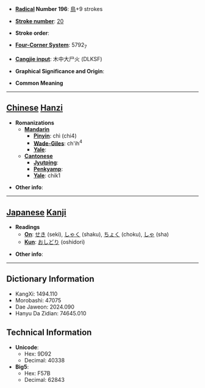 * '''[[Wiktionary:Chinese radical index| Radical]] Number 196''': [[Wiktionary:Chinese radical index 鳥|鳥]]+9 strokes

* '''[[Wiktionary:Chinese total strokes index|Stroke number]]''': [[Wiktionary:Chinese total strokes index 20|20]]

* '''Stroke order''': 

* '''[[Wiktionary:Chinese four corner index|Four-Corner System]]''': 5792<sub>7</sub>

* '''[[Wiktionary:Chinese Cangjie index|Cangjie input]]''': 木中大尸火 (DLKSF)

* '''Graphical Significance and Origin''': 

* '''Common Meaning'''

----

== [[Chinese]] [[Hanzi]] ==

* '''Romanizations'''
** '''[[Mandarin]]'''
*** '''[[Pinyin]]''': chì (chi4)
*** '''[[Wade-Giles]]''': ch'ih<sup>4</sup>
*** '''[[Yale]]''': 
** '''[[Cantonese]]'''
*** '''[[Jyutping]]''':
*** '''[[Penkyamp]]''': 
*** '''[[Yale]]''': chik1

* '''Other info''': 

----

== [[Japanese]] [[Kanji]] ==

* '''Readings'''
** '''[[On]]''': [[せき]] (seki), [[しゃく]] (shaku), [[ちょく]] (choku), [[しゃ]] (sha)
** '''[[Kun]]''': [[おしどり]] (oshidori)

* '''Other info''':  

----

== Dictionary Information ==

* KangXi: 1494.110
* Morobashi: 47075
* Dae Jaweon: 2024.090
* Hanyu Da Zidian: 74645.010

== Technical Information ==

* '''Unicode''':
** Hex: 9D92
** Decimal: 40338
* '''Big5''':
** Hex: F57B
** Decimal: 62843